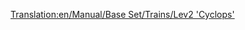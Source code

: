 [[Translation:en/Manual/Base Set/Trains/Lev2 'Cyclops']]
{{en/Manual/Base Set/Trains/Trains|Image=[[File:en/Manual/Base Set/Trains/Lev2cyclops.png]]
|Cost=£86,718 ($173.436)
|Speed=450 km/h (281 mph)
|Weight=120 t
|Power=12,000 hp (8.948 kW)
|Annual=£3,557 ($7.114)
|Designed=2028
|Lifespan=20
|Capacity=N/A
|Description=No description has been written for this train yet. If you know something about this train, feel free to edit this page and add it!
|Real-life=No Real-Life Equivalent has been found for this train. Perhaps in a few years, when MagLev has become a real technology, you could fill in a Second-Generation MagLev engine here.
}}